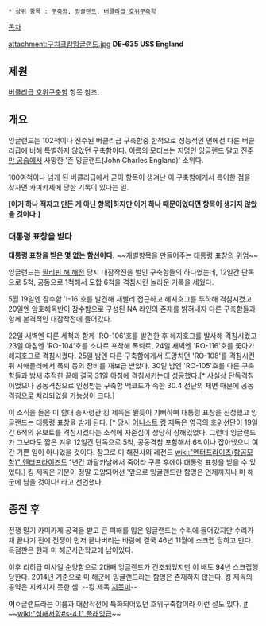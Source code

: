  * 상위 항목 : [[구축함]], [[잉글랜드]], [[버클리급 호위구축함]]

[[목차]]

attachment:구치크캄잉글랜드.jpg
'''DE-635 USS England'''

== 제원 ==
[[버클리급 호위구축함]] 항목 참조.

== 개요 ==
잉글랜드는 102척이나 진수된 버클리급 구축함중 한척으로 성능적인 면에선 다른 버클리급에 비해 특별하지 않았던 구축함이다. 이름의 모티브는 지명인 [[잉글랜드]] 말고 [[진주만 공습]]에서 사망한 '존 잉글랜드(John Charles England)' 소위다.

100여척이나 넘게 된 버클리급에서 굳이 항목이 생겨난 이 구축함에게서 특이한 점을 찾자면 카미카제에 당한 기록이 있다는 일. 

'''[이거 하나 적자고 만든 게 아닌 항목|하지만 이거 하나 때문이었다면 항목이 생기지 않았을 것이다.]'''
=== 대통령 표창을 받다 ===
'''대통령 표창을 받은 몇 없는 함선이다.''' ~~개별항목을 만들어주는 대통령 표창의 위엄~~

잉글랜드는 [[필리핀 해 해전]] 당시 대잠작전을 벌인 구축함들의 하나였는데, 12일간 단독으로 5척, 공동으로 1척해서 도합 6척을 격침시킨 놀라운 기록을 세웠다.

5월 19일엔 잠수함 'I-16'호를 발견해 재빨리 접근하고 헤지호그를 투하해 격침시켰고 20일엔 암호해독반이 잠수함으로 구성된 NA 라인의 존재를 밝혀내자 다른 구축함들과 함께 본격적인 대잠작전에 들어갔다.

22일 새벽엔 다른 세척과 함께 'RO-106'호를 발견한 후 헤지호그를 발사해 격침시켰고 23일 아침엔 'RO-104'호를 소나로 포착해 폭뢰로, 24일 새벽엔 'RO-116'호를 쫓아가 헤지호그로 격침시켰다. 25일 밤엔 다른 구축함에게서 도망치던 'RO-108'를 격침시킨 뒤 시애들러에서 폭뢰 등의 장비를 재보급 받았다. 30일 밤엔 'RO-105'호를 다른 구축함들과 밤새 추적한 끝에 결국 31일 아침에 격침시키는데 성공했다.[* 사실상 단독격침이었으나 공동격침으로 인정받는 구축함 맥코드가 속한 30.4 전단의 체면 때문에 공동격침으로 처리되었을 가능성이 크다.]

이 소식을 들은 미 함대 총사령관 킹 제독은 뛸듯이 기뻐하며 대통령 표창을 신청했고 잉글랜드는 대통령 표창을 받게 된다. [* 당시 [[어니스트 킹]] 제독은 영국의 호위선단이 19일간 6척의 유보트를 격침시켰다는 소식에 자존심이 상당히 상해있었다. 그런데 잉글랜드가 그보다도 짧은 겨우 12일간 단독으로 5척, 공동격침 포함해서 6척이나 잡아냈으니 여간 기쁜 일이 아니었을 것이다. 참고로 미 해전사의 레전드 [[wiki:"엔터프라이즈(항공모함)" 엔터프라이즈]]도 1년간 과달카날에서 죽어라 구른 후에야 대통령 표창을 받을 수 있었다.] 킹 제독은 기분이 정말 고양되어선 '앞으로 잉글랜드란 함명은 언제까지나 미 해군에 남을 것이다!'라고 선언했다.
== 종전 후 ==
전쟁 말기 카미카제 공격을 받고 큰 피해를 입은 잉글랜드는 수리에 들어갔지만 수리가 채 끝나기 전에 전쟁이 먼저 끝나버리는 바람에 결국 46년 11월에 스크랩 당하고 만다. 득점판은 현재 미 해군사관학교에 남아있다.

이후 리히급 미사일 순양함으로 2대째 잉글랜드가 건조되었지만 이 배도 94년 스크랩행 당한다. 2014년 기준으로 미 해군에 잉글랜드라는 함명은 존재하지 않는다. 킹 제독의 공약은 지켜지지 못한 셈. --킹 제독 [[지못미]]--

'''이'''ㅇ글랜드라는 이름과 대잠작전에 특화되어있던 호위구축함이라 이런 설도 있다. [http://gall.dcinside.com/board/view/?id=kancolle&no=472908&page=1&search_pos=-477681&s_type=search_all&s_keyword=%EC%9E%89%EA%B8%80%EB%9E%9C%EB%93%9C #] ~~[[wiki:"심해서함#s-4.1" 플래잉급]]~~
